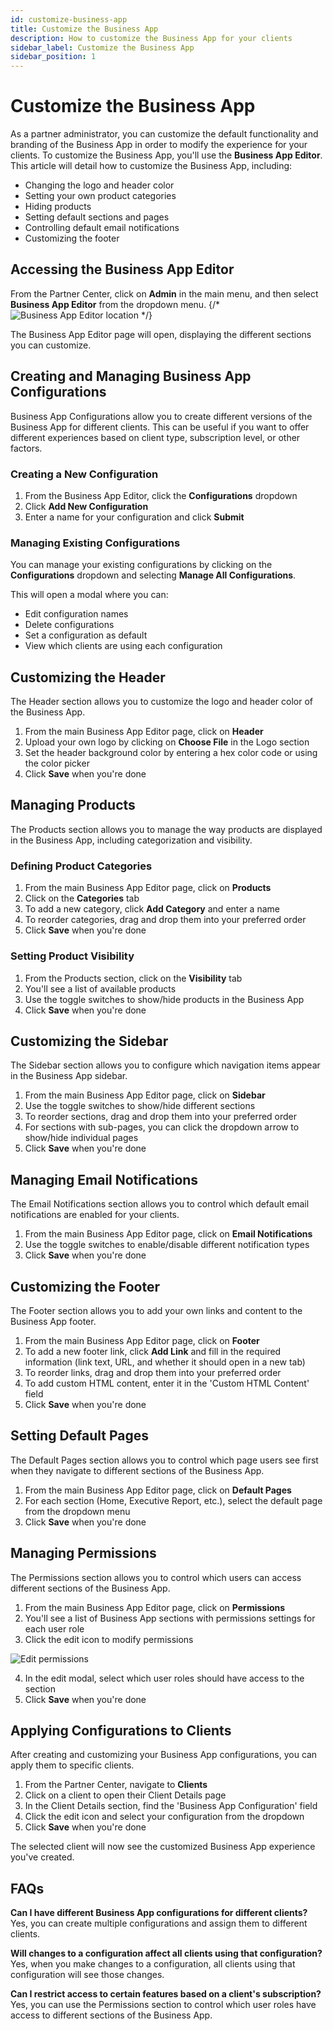 ```yaml
---
id: customize-business-app
title: Customize the Business App
description: How to customize the Business App for your clients
sidebar_label: Customize the Business App
sidebar_position: 1
---
```


# Customize the Business App

As a partner administrator, you can customize the default functionality and branding of the Business App in order to modify the experience for your clients. To customize the Business App, you'll use the **Business App Editor**. This article will detail how to customize the Business App, including:

* Changing the logo and header color
* Setting your own product categories
* Hiding products
* Setting default sections and pages
* Controlling default email notifications
* Customizing the footer

## Accessing the Business App Editor

From the Partner Center, click on **Admin** in the main menu, and then select **Business App Editor** from the dropdown menu.
{/* ![Business App Editor location](./img/business-app/business-app-editor-location.jpg) */}

The Business App Editor page will open, displaying the different sections you can customize.

## Creating and Managing Business App Configurations

Business App Configurations allow you to create different versions of the Business App for different clients. This can be useful if you want to offer different experiences based on client type, subscription level, or other factors.

### Creating a New Configuration

1. From the Business App Editor, click the **Configurations** dropdown
2. Click **Add New Configuration**
3. Enter a name for your configuration and click **Submit**

### Managing Existing Configurations

You can manage your existing configurations by clicking on the **Configurations** dropdown and selecting **Manage All Configurations**.

This will open a modal where you can:
* Edit configuration names
* Delete configurations
* Set a configuration as default
* View which clients are using each configuration

## Customizing the Header

The Header section allows you to customize the logo and header color of the Business App.

1. From the main Business App Editor page, click on **Header**
2. Upload your own logo by clicking on **Choose File** in the Logo section
3. Set the header background color by entering a hex color code or using the color picker
4. Click **Save** when you're done

## Managing Products

The Products section allows you to manage the way products are displayed in the Business App, including categorization and visibility.

### Defining Product Categories

1. From the main Business App Editor page, click on **Products**
2. Click on the **Categories** tab
3. To add a new category, click **Add Category** and enter a name
4. To reorder categories, drag and drop them into your preferred order
5. Click **Save** when you're done

### Setting Product Visibility

1. From the Products section, click on the **Visibility** tab
2. You'll see a list of available products
3. Use the toggle switches to show/hide products in the Business App
4. Click **Save** when you're done

## Customizing the Sidebar

The Sidebar section allows you to configure which navigation items appear in the Business App sidebar.

1. From the main Business App Editor page, click on **Sidebar**
2. Use the toggle switches to show/hide different sections
3. To reorder sections, drag and drop them into your preferred order
4. For sections with sub-pages, you can click the dropdown arrow to show/hide individual pages
5. Click **Save** when you're done

## Managing Email Notifications

The Email Notifications section allows you to control which default email notifications are enabled for your clients.

1. From the main Business App Editor page, click on **Email Notifications**
2. Use the toggle switches to enable/disable different notification types
3. Click **Save** when you're done

## Customizing the Footer

The Footer section allows you to add your own links and content to the Business App footer.

1. From the main Business App Editor page, click on **Footer**
2. To add a new footer link, click **Add Link** and fill in the required information (link text, URL, and whether it should open in a new tab)
3. To reorder links, drag and drop them into your preferred order
4. To add custom HTML content, enter it in the 'Custom HTML Content' field
5. Click **Save** when you're done

## Setting Default Pages

The Default Pages section allows you to control which page users see first when they navigate to different sections of the Business App.

1. From the main Business App Editor page, click on **Default Pages**
2. For each section (Home, Executive Report, etc.), select the default page from the dropdown menu
3. Click **Save** when you're done

## Managing Permissions

The Permissions section allows you to control which users can access different sections of the Business App.

1. From the main Business App Editor page, click on **Permissions**
2. You'll see a list of Business App sections with permissions settings for each user role
3. Click the edit icon to modify permissions

![Edit permissions](./img/business-app/edit-permissions.jpg)

4. In the edit modal, select which user roles should have access to the section
5. Click **Save** when you're done

## Applying Configurations to Clients

After creating and customizing your Business App configurations, you can apply them to specific clients.

1. From the Partner Center, navigate to **Clients**
2. Click on a client to open their Client Details page
3. In the Client Details section, find the 'Business App Configuration' field
4. Click the edit icon and select your configuration from the dropdown
5. Click **Save** when you're done

The selected client will now see the customized Business App experience you've created.

## FAQs

**Can I have different Business App configurations for different clients?**
Yes, you can create multiple configurations and assign them to different clients.

**Will changes to a configuration affect all clients using that configuration?**
Yes, when you make changes to a configuration, all clients using that configuration will see those changes.

**Can I restrict access to certain features based on a client's subscription?**
Yes, you can use the Permissions section to control which user roles have access to different sections of the Business App.